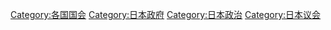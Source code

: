 {{Catmore|國會 (日本)}}
{{Commonscat|Diet of Japan}}

[[Category:各国国会|Category:各国国会]]
[[Category:日本政府|Category:日本政府]]
[[Category:日本政治|Category:日本政治]]
[[Category:日本议会|Category:日本议会]]